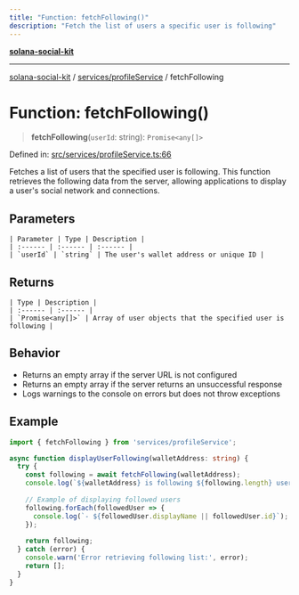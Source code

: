 ```yaml
---
title: "Function: fetchFollowing()"
description: "Fetch the list of users a specific user is following"
---
```


[**solana-social-kit**](../../../README.mdx)

***

[solana-social-kit](../../../README.mdx) / [services/profileService](../README.mdx) / fetchFollowing

# Function: fetchFollowing()

> **fetchFollowing**(`userId`: string): `Promise<any[]>`

Defined in: [src/services/profileService.ts:66](https://github.com/SendArcade/solana-app-kit/blob/main/src/services/profileService.ts#L66)

Fetches a list of users that the specified user is following. This function retrieves the following
data from the server, allowing applications to display a user's social network and connections.

## Parameters
```
| Parameter | Type | Description |
| :------ | :------ | :------ |
| `userId` | `string` | The user's wallet address or unique ID |
```
## Returns
```
| Type | Description |
| :------ | :------ |
| `Promise<any[]>` | Array of user objects that the specified user is following |
```
## Behavior

- Returns an empty array if the server URL is not configured
- Returns an empty array if the server returns an unsuccessful response
- Logs warnings to the console on errors but does not throw exceptions

## Example

```typescript
import { fetchFollowing } from 'services/profileService';

async function displayUserFollowing(walletAddress: string) {
  try {
    const following = await fetchFollowing(walletAddress);
    console.log(`${walletAddress} is following ${following.length} users`);
    
    // Example of displaying followed users
    following.forEach(followedUser => {
      console.log(`- ${followedUser.displayName || followedUser.id}`);
    });
    
    return following;
  } catch (error) {
    console.warn('Error retrieving following list:', error);
    return [];
  }
}
```